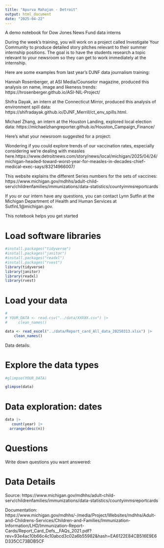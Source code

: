 ```yaml
---
title: "Apurva Mahajan - Detroit"
output: html_document
date: "2025-04-22"
---
```


A demo notebook for Dow Jones News Fund data interns

During the week’s training, you will work on a project called Investigate Your Community to produce detailed story pitches relevant to their summer internship positions. The goal is to have the students research a topic relevant to your newsroom so they can get to work immediately at the internship. 

Here are some examples from last year’s DJNF data journalism training:

Hannah Rosenberger, at ASI Media/Counselor magazine, produced this analysis on name, image and likeness trends: https://hrosenberger.github.io/ASI-NIL-Project/

Shifra Dayak, an intern at the Connecticut Mirror, produced this analysis of environment spill data: https://shifradayak.github.io/DJNF_Merrill/ct_env_spills.html.

Michael Zhang, an intern at the Houston Landing, explored local election data: https://michaelzhangreporter.github.io/Houston_Campaign_Finance/


Here's what your newsroom suggested for a project:

Wondering if you could explore trends of our vaccination rates, especially considering we’re dealing with measles here.https://www.detroitnews.com/story/news/local/michigan/2025/04/24/michigan-headed-toward-worst-year-for-measles-in-decades-chief-medical-exec-says/83214966007/
 
This website explains the different Series numbers for the sets of vaccines: https://www.michigan.gov/mdhhs/adult-child-serv/childrenfamilies/immunizations/data-statistics/countyimmsreportcards 
 
If you or our intern have any questions, you can contact Lynn Sutfin at the Michigan Department of Health and Human Services at SutfinL1@michigan.gov. 




This notebook helps you get started

# Load software libraries
```r
#install.packages("tidyverse")
#install.packages("janitor")
#install.packages("readxl")
#install.packages("rvest")
library(tidyverse)
library(janitor)
library(readxl)
library(rvest)

```


# Load your data


```r

# 
# YOUR_DATA <- read.csv("../data/XXXXX.csv") |> 
#     clean_names()

data <- read_excel("../data/Report_card_All_data_20250313.xlsx") |> 
    clean_names()


```

Data details:


# Explore the data types
```r

#glimpse(YOUR_DATA)

glimpse(data)

```


# Data exploration: dates

```r
data |> 
   count(year) |> 
  arrange(desc(n))
```




# Questions 

Write down questions you want answered:



# Data Details
Source:
https://www.michigan.gov/mdhhs/adult-child-serv/childrenfamilies/immunizations/data-statistics/countyimmsreportcards

Documentation:
https://www.michigan.gov/mdhhs/-/media/Project/Websites/mdhhs/Adult-and-Childrens-Services/Children-and-Families/Immunization-Information/LHD/Immunization-Report-Cards/Report_Card_Defs__FAQs_2021.pdf?rev=93e4ac10b66c4c10abcd3c02a6b55982&hash=EA6122E84CB516E9E6D335CC73BDB5CF

